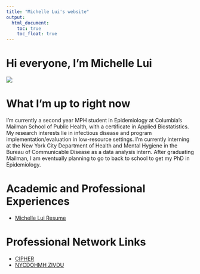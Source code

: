 ```yaml
---
title: "Michelle Lui's website"
output: 
  html_document:
    toc: true
    toc_float: true
---
```


# Hi everyone, I'm Michelle Lui

![](images/portrait.JPEG)

# What I'm up to right now

I'm currently a second year MPH student in Epidemiology at Columbia's Mailman School of Public Health, with a certificate in Applied Biostatistics. My research interests lie in infectious disease and program implementation/evaluation in low-resource settings. I'm currently interning at the New York City Department of Health and Mental Hygiene in the Bureau of Communicable Disease as a data analysis intern. After graduating Mailman, I am eventually planning to go to back to school to get my PhD in Epidemiology.

# Academic and Professional Experiences
* [Michelle Lui Resume](about.html)

# Professional Network Links
* [CIPHER](https://www.decipherpubhealth.org/)
* [NYCDOHMH ZIVDU](https://www1.nyc.gov/site/doh/providers/health-topics/zoonotic-and-vectorborne.page)

